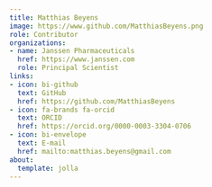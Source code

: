 ```yaml
---
title: Matthias Beyens
image: https://www.github.com/MatthiasBeyens.png
role: Contributor
organizations:
- name: Janssen Pharmaceuticals
  href: https://www.janssen.com
  role: Principal Scientist
links:
- icon: bi-github
  text: GitHub
  href: https://github.com/MatthiasBeyens
- icon: fa-brands fa-orcid
  text: ORCID
  href: https://orcid.org/0000-0003-3304-0706
- icon: bi-envelope
  text: E-mail
  href: mailto:matthias.beyens@gmail.com
about:
  template: jolla
---
```



